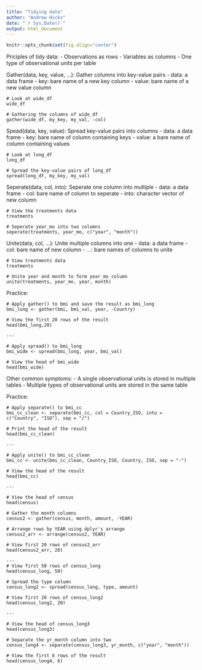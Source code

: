 ```yaml
---
title: "Tidying data"
author: "Andrew Hicks"
date: "`r Sys.Date()`"
output: html_document
---
```


```r
knitr::opts_chunk$set(fig.align="center")
```

Priciples of tidy data:
- Observations as rows
- Variables as columns
- One type of observational units per table

Gather(data, key, value, ...): Gather columns into key-value pairs
- data: a data frame
- key: bare name of a new key column
- value: bare name of a new value column
```
# Look at wide_df
wide_df

# Gathering the columns of wide_df
gather(wide_df, my_key, my_val, -col)

```

Spead(data, key, value): Spread key-value pairs into columns
- data: a data frame
- key: bare name of column containing keys
- value: a bare name of column containing values
```
# Look at long_df
long_df

# Spread the key-value pairs of long_df
spread(long_df, my_key, my_val)

```

Seperate(data, col, into): Seperate one column into multiple
- data: a data frame
- col: bare name of column to seperate
- into: character vector of new column
```
# View the treatments data
treatments

# Seperate year_mo into two columns
seperate(treatments, year_mo, c("year", "month"))

```

Unite(data, col, ...): Unite multiple columns into one
- data: a data frame
- col: bare name of new column
- ...: bare names of columns to unite

```
# View treatments data
treatments

# Unite year and month to form year_mo column
unite(treatments, year_mo, year, month)
```

Practice:
```
# Apply gather() to bmi and save the result as bmi_long
bmi_long <- gather(bmi, bmi_val, year, -Country)

# View the first 20 rows of the result
head(bmi_long,20)

---

# Apply spread() to bmi_long
bmi_wide <- spread(bmi_long, year, bmi_val)

# View the head of bmi_wide
head(bmi_wide)
```

Other common symptoms:
- A single observational units is stored in multiple tables
- Multiple types of observational units are stored in the same table

Practice:
```
# Apply separate() to bmi_cc
bmi_cc_clean <- separate(bmi_cc, col = Country_ISO, into = c("Country", "ISO"), sep = "/")

# Print the head of the result
head(bmi_cc_clean)

---

# Apply unite() to bmi_cc_clean
bmi_cc <- unite(bmi_cc_clean, Country_ISO, Country, ISO, sep = "-")

# View the head of the result
head(bmi_cc)

---

# View the head of census
head(census)

# Gather the month columns
census2 <- gather(census, month, amount, -YEAR)

# Arrange rows by YEAR using dplyr's arrange
census2_arr <- arrange(census2, YEAR)

# View first 20 rows of census2_arr
head(census2_arr, 20)

---
# View first 50 rows of census_long
head(census_long, 50)

# Spread the type column
census_long2 <- spread(census_long, type, amount)

# View first 20 rows of census_long2
head(census_long2, 20)

---

# View the head of census_long3
head(census_long3)

# Separate the yr_month column into two
census_long4 <- separate(census_long3, yr_month, c("year", "month"))

# View the first 6 rows of the result
head(census_long4, 6)
```